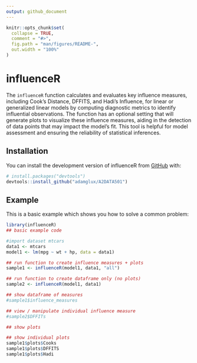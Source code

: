 ```yaml
---
output: github_document
---
```


<!-- README.md is generated from README.Rmd. Please edit that file -->

```r
knitr::opts_chunk$set(
  collapse = TRUE,
  comment = "#>",
  fig.path = "man/figures/README-",
  out.width = "100%"
)
```

# influenceR

<!-- badges: start -->
<!-- badges: end -->

The `influenceR` function calculates and evaluates key influence measures, including Cook's Distance, DFFITS, and Hadi's Influence, for linear or generalized linear models by computing diagnostic metrics to identify influential observations. The function has an optional setting that will generate plots to visualize these influence measures, aiding in the detection of data points that may impact the model's fit. This tool is helpful for model assessment and ensuring the reliability of statistical inferences.


## Installation

You can install the development version of influenceR from [GitHub](https://github.com/) with:

``` r
# install.packages("devtools")
devtools::install_github("adamglux/A2DATA501")
```

## Example

This is a basic example which shows you how to solve a common problem:

```r
library(influenceR)
## basic example code

#import dataset mtcars
data1 <- mtcars
model1 <- lm(mpg ~ wt + hp, data = data1)

## run function to create influence measures + plots
sample1 <- influenceR(model1, data1, "all")

## run function to create dataframe only (no plots)
sample2 <- influenceR(model1, data1)

## show dataframe of measures
#sample1$influence_measures

## view / manipulate individual influence measure
#sample2$DFFITs

```

```r
## show plots

## show individual plots
sample1$plots$Cooks 
sample1$plots$DFFITS 
sample1$plots$Hadi  
```





